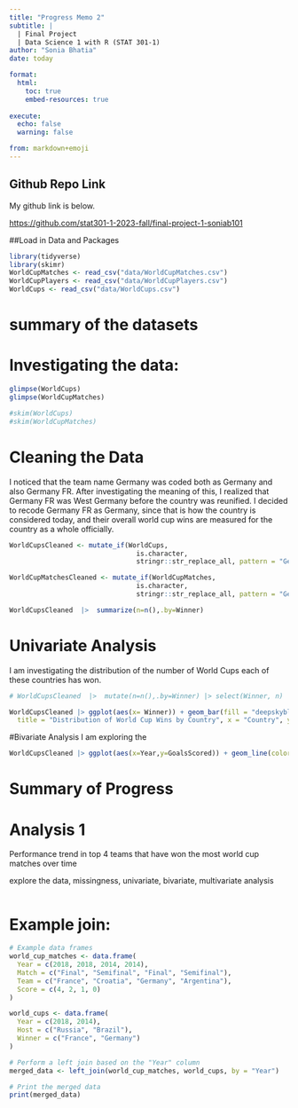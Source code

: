 ```yaml
---
title: "Progress Memo 2"
subtitle: |
  | Final Project 
  | Data Science 1 with R (STAT 301-1)
author: "Sonia Bhatia"
date: today

format:
  html:
    toc: true
    embed-resources: true
    
execute:
  echo: false
  warning: false

from: markdown+emoji 
---
```




::: {.callout-tip icon=false}

## Github Repo Link

My github link is below.

[https://github.com/stat301-1-2023-fall/final-project-1-soniab101](https://github.com/stat301-1-2023-fall/final-project-1-soniab101)

:::

##Load in Data and Packages
```r
library(tidyverse)
library(skimr)
WorldCupMatches <- read_csv("data/WorldCupMatches.csv")
WorldCupPlayers <- read_csv("data/WorldCupPlayers.csv")
WorldCups <- read_csv("data/WorldCups.csv")

```

# summary of the datasets

# Investigating the data:
```r
glimpse(WorldCups)
glimpse(WorldCupMatches)

#skim(WorldCups)
#skim(WorldCupMatches)


```

# Cleaning the Data
I noticed that the team name Germany was coded both as Germany and also Germany FR. After investigating the meaning of this, I realized that Germany FR was West Germany before the country was reunified. I decided to recode Germany FR as Germany, since that is how the country is considered today, and their overall world cup wins are measured for the country as a whole officially. 

```r
WorldCupsCleaned <- mutate_if(WorldCups,
                                is.character,
                                stringr::str_replace_all, pattern = "Germany FR", replacement = "Germany")

WorldCupMatchesCleaned <- mutate_if(WorldCupMatches,
                                is.character,
                                stringr::str_replace_all, pattern = "Germany FR", replacement = "Germany")

WorldCupsCleaned  |>  summarize(n=n(),.by=Winner) 

```


# Univariate Analysis
I am investigating the distribution of the number of World Cups each of these countries has won.
```r

# WorldCupsCleaned  |>  mutate(n=n(),.by=Winner) |> select(Winner, n)

WorldCupsCleaned |> ggplot(aes(x= Winner)) + geom_bar(fill = "deepskyblue3") + labs(
  title = "Distribution of World Cup Wins by Country", x = "Country", y = "Total Wins")

```



#Bivariate Analysis
I am exploring the 
```r
WorldCupsCleaned |> ggplot(aes(x=Year,y=GoalsScored)) + geom_line(color = "darkorchid") + labs(title = "Total Goals Scored in the World Cup over the Years", x = "Year", y = "Total Goals")
```


# Summary of Progress


# Analysis 1
Performance trend in top 4 teams that have won the most world cup matches over time

explore the data, missingness, univariate, bivariate, multivariate analysis

```r

```


# Example join:
```r
# Example data frames
world_cup_matches <- data.frame(
  Year = c(2018, 2018, 2014, 2014),
  Match = c("Final", "Semifinal", "Final", "Semifinal"),
  Team = c("France", "Croatia", "Germany", "Argentina"),
  Score = c(4, 2, 1, 0)
)

world_cups <- data.frame(
  Year = c(2018, 2014),
  Host = c("Russia", "Brazil"),
  Winner = c("France", "Germany")
)

# Perform a left join based on the "Year" column
merged_data <- left_join(world_cup_matches, world_cups, by = "Year")

# Print the merged data
print(merged_data)
```

